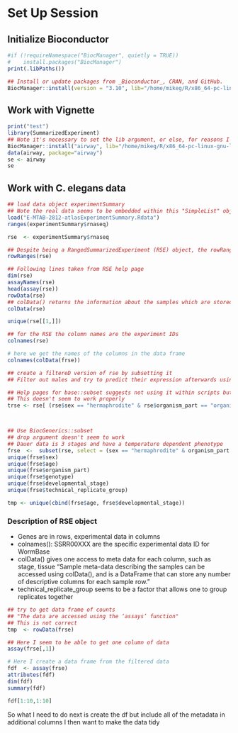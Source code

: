 # Set Up Session
## Initialize Bioconductor
```r
#if (!requireNamespace("BiocManager", quietly = TRUE))
#    install.packages("BiocManager")
print(.libPaths())

## Install or update packages from _Bioconductor_, CRAN, and GitHub.
BiocManager::install(version = "3.10", lib="/home/mikeg/R/x86_64-pc-linux-gnu-library/3.6")
```


## Work with Vignette 
```r
print("test")
library(SummarizedExperiment)
## Note it's necessary to set the lib argument, or else, for reasons I don't understand, it tries to use the global lib path
BiocManager::install("airway", lib="/home/mikeg/R/x86_64-pc-linux-gnu-library/3.6")
data(airway, package="airway") 
se <- airway
se
```

## Work with C. elegans data

```r
## load data object experimentSummary
## Note the real data seems to be embedded within this "SimpleList" object
load("E-MTAB-2812-atlasExperimentSummary.Rdata")
ranges(experimentSummary$rnaseq)

rse  <- experimentSummary$rnaseq

## Despite being a RangedSummarizedExperiment (RSE) object, the rowRanges info doesn't seem to be used
rowRanges(rse)

## Following lines taken from RSE help page
dim(rse)
assayNames(rse)
head(assay(rse))
rowData(rse)
## colData() returns the information about the samples which are stored in a DataFrame
colData(rse)

unique(rse[[1,]])

## for the RSE the column names are the experiment IDs 
colnames(rse)

# here we get the names of the columns in the data frame
colnames(colData(frse))

## create a filtereD version of rse by subsetting it
## Filter out males and try to predict their expression afterwards using residuals

## Help pages for base::subset suggests not using it within scripts but use [] instead
## This doesn't seem to work properly
trse <- rse[ (rse$sex == "hermaphrodite" & rse$organism_part == "organism" & rse$genotype =="wild type genotype"), ]  



## Use BiocGenerics::subset
## drop argument doesn't seem to work
## Dauer data is 3 stages and have a temperature dependent phenotype
frse  <-  subset(rse, select = (sex == "hermaphrodite" & organism_part == "organism" & (genotype == "wild type genotype" |  genotype == "daf-2(e1370)III.")  ) )
unique(frse$sex)
unique(frse$age)
unique(frse$organism_part)
unique(frse$genotype)
unique(frse$developmental_stage)
unique(frse$technical_replicate_group)

tmp <- unique(cbind(frse$age, frse$developmental_stage))

```
### Description of RSE object
- Genes are in rows, experimental data in columns
- colnames(): SSRR00XXX are the specific experimental data ID for WormBase
- colData() gives one access to meta data for each column, such as stage, tissue
"Sample meta-data describing the samples can be accessed using colData(), and is a DataFrame that can store any number of descriptive columns for each sample row."
- technical_replicate_group seems to be a factor that allows one to group replicates together


```r
## try to get data frame of counts
## "The data are accessed using the ‘assays’ function"
## This is not correct
tmp  <- rowData(frse)

## Here I seem to be able to get one column of data
assay(frse[,1])

# Here I create a data frame from the filtered data
fdf  <- assay(frse)
attributes(fdf)
dim(fdf)
summary(fdf)

fdf[1:10,1:10]

```

So what I need to do next is create the df but include all of the metadata in additional columns
I then want to make the data tidy
